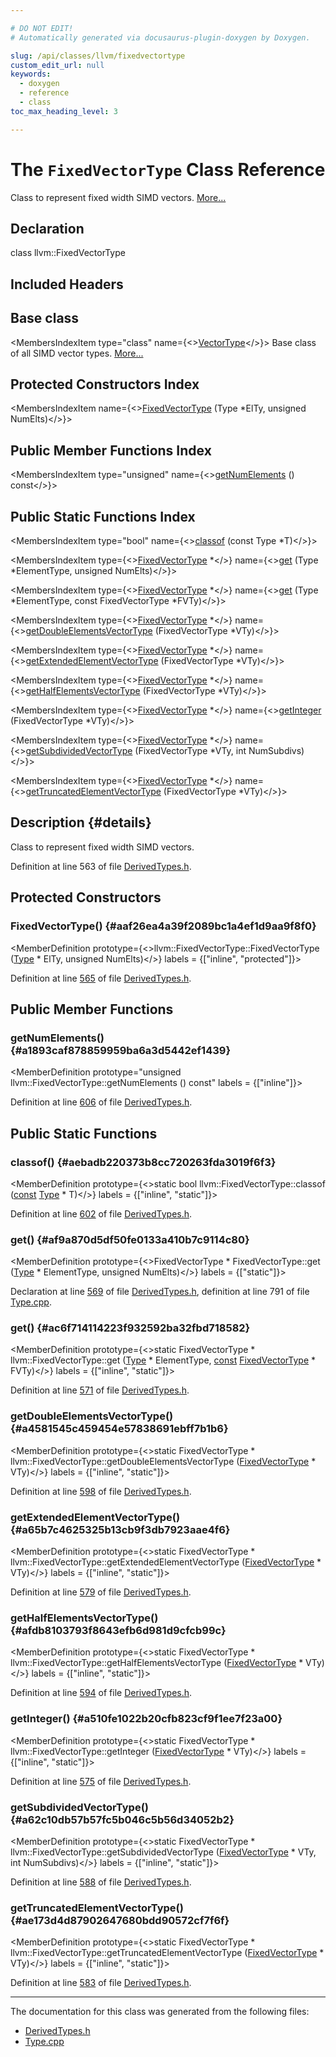 ```yaml
---

# DO NOT EDIT!
# Automatically generated via docusaurus-plugin-doxygen by Doxygen.

slug: /api/classes/llvm/fixedvectortype
custom_edit_url: null
keywords:
  - doxygen
  - reference
  - class
toc_max_heading_level: 3

---
```





# The `FixedVectorType` Class Reference

<DoxygenPage pluginConfig={pluginConfig}>

Class to represent fixed width SIMD vectors. <a href="#details">More...</a>

## Declaration

<CodeBlock>class llvm::FixedVectorType</CodeBlock>

## Included Headers

<IncludesList>
<IncludesListItem
  filePath="llvm/IR/DerivedTypes.h"
  permalink="/docs/api/files/include/include/llvm/include/llvm/ir/derivedtypes-h"
  isLocal="true" />
</IncludesList>

## Base class

<MembersIndex>

<MembersIndexItem
  type="class"
  name={<><a href="/docs/api/classes/llvm/vectortype">VectorType</a></>}>
Base class of all SIMD vector types. <a href="/docs/api/classes/llvm/vectortype/#details">More...</a>
</MembersIndexItem>

</MembersIndex>

## Protected Constructors Index

<MembersIndex>

<MembersIndexItem
  name={<><a href="#aaf26ea4a39f2089bc1a4ef1d9aa9f8f0">FixedVectorType</a> (Type &#42;ElTy, unsigned NumElts)</>}>
</MembersIndexItem>

</MembersIndex>

## Public Member Functions Index

<MembersIndex>

<MembersIndexItem
  type="unsigned"
  name={<><a href="#a1893caf878859959ba6a3d5442ef1439">getNumElements</a> () const</>}>
</MembersIndexItem>

</MembersIndex>

## Public Static Functions Index

<MembersIndex>

<MembersIndexItem
  type="bool"
  name={<><a href="#aebadb220373b8cc720263fda3019f6f3">classof</a> (const Type &#42;T)</>}>
</MembersIndexItem>

<MembersIndexItem
  type={<><a href="/docs/api/classes/llvm/fixedvectortype">FixedVectorType</a> &#42;</>}
  name={<><a href="#af9a870d5df50fe0133a410b7c9114c80">get</a> (Type &#42;ElementType, unsigned NumElts)</>}>
</MembersIndexItem>

<MembersIndexItem
  type={<><a href="/docs/api/classes/llvm/fixedvectortype">FixedVectorType</a> &#42;</>}
  name={<><a href="#ac6f714114223f932592ba32fbd718582">get</a> (Type &#42;ElementType, const FixedVectorType &#42;FVTy)</>}>
</MembersIndexItem>

<MembersIndexItem
  type={<><a href="/docs/api/classes/llvm/fixedvectortype">FixedVectorType</a> &#42;</>}
  name={<><a href="#a4581545c459454e57838691ebff7b1b6">getDoubleElementsVectorType</a> (FixedVectorType &#42;VTy)</>}>
</MembersIndexItem>

<MembersIndexItem
  type={<><a href="/docs/api/classes/llvm/fixedvectortype">FixedVectorType</a> &#42;</>}
  name={<><a href="#a65b7c4625325b13cb9f3db7923aae4f6">getExtendedElementVectorType</a> (FixedVectorType &#42;VTy)</>}>
</MembersIndexItem>

<MembersIndexItem
  type={<><a href="/docs/api/classes/llvm/fixedvectortype">FixedVectorType</a> &#42;</>}
  name={<><a href="#afdb8103793f8643efb6d981d9cfcb99c">getHalfElementsVectorType</a> (FixedVectorType &#42;VTy)</>}>
</MembersIndexItem>

<MembersIndexItem
  type={<><a href="/docs/api/classes/llvm/fixedvectortype">FixedVectorType</a> &#42;</>}
  name={<><a href="#a510fe1022b20cfb823cf9f1ee7f23a00">getInteger</a> (FixedVectorType &#42;VTy)</>}>
</MembersIndexItem>

<MembersIndexItem
  type={<><a href="/docs/api/classes/llvm/fixedvectortype">FixedVectorType</a> &#42;</>}
  name={<><a href="#a62c10db57b57fc5b046c5b56d34052b2">getSubdividedVectorType</a> (FixedVectorType &#42;VTy, int NumSubdivs)</>}>
</MembersIndexItem>

<MembersIndexItem
  type={<><a href="/docs/api/classes/llvm/fixedvectortype">FixedVectorType</a> &#42;</>}
  name={<><a href="#ae173d4d87902647680bdd90572cf7f6f">getTruncatedElementVectorType</a> (FixedVectorType &#42;VTy)</>}>
</MembersIndexItem>

</MembersIndex>

## Description {#details}

Class to represent fixed width SIMD vectors.

Definition at line 563 of file <a href="/docs/api/files/include/include/llvm/include/llvm/ir/derivedtypes-h">DerivedTypes.h</a>.

<SectionDefinition>

## Protected Constructors

### FixedVectorType() {#aaf26ea4a39f2089bc1a4ef1d9aa9f8f0}

<MemberDefinition
  prototype={<>llvm::FixedVectorType::FixedVectorType (<a href="/docs/api/classes/llvm/type">Type</a> &#42; ElTy, unsigned NumElts)</>}
  labels = {["inline", "protected"]}>

Definition at line <a href="/docs/api/files/include/include/llvm/include/llvm/ir/derivedtypes-h/#l00565">565</a> of file <a href="/docs/api/files/include/include/llvm/include/llvm/ir/derivedtypes-h">DerivedTypes.h</a>.
</MemberDefinition>

</SectionDefinition>

<SectionDefinition>

## Public Member Functions

### getNumElements() {#a1893caf878859959ba6a3d5442ef1439}

<MemberDefinition
  prototype="unsigned llvm::FixedVectorType::getNumElements () const"
  labels = {["inline"]}>

Definition at line <a href="/docs/api/files/include/include/llvm/include/llvm/ir/derivedtypes-h/#l00606">606</a> of file <a href="/docs/api/files/include/include/llvm/include/llvm/ir/derivedtypes-h">DerivedTypes.h</a>.
</MemberDefinition>

</SectionDefinition>

<SectionDefinition>

## Public Static Functions

### classof() {#aebadb220373b8cc720263fda3019f6f3}

<MemberDefinition
  prototype={<>static bool llvm::FixedVectorType::classof (<a href="/docs/api/files/lib/lib/target/lib/target/aarch64/aarch64promoteconstant-cpp/#a90f8350fecae261c25be85d38b451bff">const</a> <a href="/docs/api/classes/llvm/type">Type</a> &#42; T)</>}
  labels = {["inline", "static"]}>

Definition at line <a href="/docs/api/files/include/include/llvm/include/llvm/ir/derivedtypes-h/#l00602">602</a> of file <a href="/docs/api/files/include/include/llvm/include/llvm/ir/derivedtypes-h">DerivedTypes.h</a>.
</MemberDefinition>

### get() {#af9a870d5df50fe0133a410b7c9114c80}

<MemberDefinition
  prototype={<>FixedVectorType &#42; FixedVectorType::get (<a href="/docs/api/classes/llvm/type">Type</a> &#42; ElementType, unsigned NumElts)</>}
  labels = {["static"]}>

Declaration at line <a href="/docs/api/files/include/include/llvm/include/llvm/ir/derivedtypes-h/#l00569">569</a> of file <a href="/docs/api/files/include/include/llvm/include/llvm/ir/derivedtypes-h">DerivedTypes.h</a>, definition at line 791 of file <a href="/docs/api/files/lib/lib/sandboxir/type-cpp">Type.cpp</a>.
</MemberDefinition>

### get() {#ac6f714114223f932592ba32fbd718582}

<MemberDefinition
  prototype={<>static FixedVectorType &#42; llvm::FixedVectorType::get (<a href="/docs/api/classes/llvm/type">Type</a> &#42; ElementType, <a href="/docs/api/files/lib/lib/target/lib/target/aarch64/aarch64promoteconstant-cpp/#a90f8350fecae261c25be85d38b451bff">const</a> <a href="/docs/api/classes/llvm/fixedvectortype">FixedVectorType</a> &#42; FVTy)</>}
  labels = {["inline", "static"]}>

Definition at line <a href="/docs/api/files/include/include/llvm/include/llvm/ir/derivedtypes-h/#l00571">571</a> of file <a href="/docs/api/files/include/include/llvm/include/llvm/ir/derivedtypes-h">DerivedTypes.h</a>.
</MemberDefinition>

### getDoubleElementsVectorType() {#a4581545c459454e57838691ebff7b1b6}

<MemberDefinition
  prototype={<>static FixedVectorType &#42; llvm::FixedVectorType::getDoubleElementsVectorType (<a href="/docs/api/classes/llvm/fixedvectortype">FixedVectorType</a> &#42; VTy)</>}
  labels = {["inline", "static"]}>

Definition at line <a href="/docs/api/files/include/include/llvm/include/llvm/ir/derivedtypes-h/#l00598">598</a> of file <a href="/docs/api/files/include/include/llvm/include/llvm/ir/derivedtypes-h">DerivedTypes.h</a>.
</MemberDefinition>

### getExtendedElementVectorType() {#a65b7c4625325b13cb9f3db7923aae4f6}

<MemberDefinition
  prototype={<>static FixedVectorType &#42; llvm::FixedVectorType::getExtendedElementVectorType (<a href="/docs/api/classes/llvm/fixedvectortype">FixedVectorType</a> &#42; VTy)</>}
  labels = {["inline", "static"]}>

Definition at line <a href="/docs/api/files/include/include/llvm/include/llvm/ir/derivedtypes-h/#l00579">579</a> of file <a href="/docs/api/files/include/include/llvm/include/llvm/ir/derivedtypes-h">DerivedTypes.h</a>.
</MemberDefinition>

### getHalfElementsVectorType() {#afdb8103793f8643efb6d981d9cfcb99c}

<MemberDefinition
  prototype={<>static FixedVectorType &#42; llvm::FixedVectorType::getHalfElementsVectorType (<a href="/docs/api/classes/llvm/fixedvectortype">FixedVectorType</a> &#42; VTy)</>}
  labels = {["inline", "static"]}>

Definition at line <a href="/docs/api/files/include/include/llvm/include/llvm/ir/derivedtypes-h/#l00594">594</a> of file <a href="/docs/api/files/include/include/llvm/include/llvm/ir/derivedtypes-h">DerivedTypes.h</a>.
</MemberDefinition>

### getInteger() {#a510fe1022b20cfb823cf9f1ee7f23a00}

<MemberDefinition
  prototype={<>static FixedVectorType &#42; llvm::FixedVectorType::getInteger (<a href="/docs/api/classes/llvm/fixedvectortype">FixedVectorType</a> &#42; VTy)</>}
  labels = {["inline", "static"]}>

Definition at line <a href="/docs/api/files/include/include/llvm/include/llvm/ir/derivedtypes-h/#l00575">575</a> of file <a href="/docs/api/files/include/include/llvm/include/llvm/ir/derivedtypes-h">DerivedTypes.h</a>.
</MemberDefinition>

### getSubdividedVectorType() {#a62c10db57b57fc5b046c5b56d34052b2}

<MemberDefinition
  prototype={<>static FixedVectorType &#42; llvm::FixedVectorType::getSubdividedVectorType (<a href="/docs/api/classes/llvm/fixedvectortype">FixedVectorType</a> &#42; VTy, int NumSubdivs)</>}
  labels = {["inline", "static"]}>

Definition at line <a href="/docs/api/files/include/include/llvm/include/llvm/ir/derivedtypes-h/#l00588">588</a> of file <a href="/docs/api/files/include/include/llvm/include/llvm/ir/derivedtypes-h">DerivedTypes.h</a>.
</MemberDefinition>

### getTruncatedElementVectorType() {#ae173d4d87902647680bdd90572cf7f6f}

<MemberDefinition
  prototype={<>static FixedVectorType &#42; llvm::FixedVectorType::getTruncatedElementVectorType (<a href="/docs/api/classes/llvm/fixedvectortype">FixedVectorType</a> &#42; VTy)</>}
  labels = {["inline", "static"]}>

Definition at line <a href="/docs/api/files/include/include/llvm/include/llvm/ir/derivedtypes-h/#l00583">583</a> of file <a href="/docs/api/files/include/include/llvm/include/llvm/ir/derivedtypes-h">DerivedTypes.h</a>.
</MemberDefinition>

</SectionDefinition>

<hr/>

The documentation for this class was generated from the following files:

<ul>
<li><a href="/docs/api/files/include/include/llvm/include/llvm/ir/derivedtypes-h">DerivedTypes.h</a></li>
<li><a href="/docs/api/files/lib/lib/sandboxir/type-cpp">Type.cpp</a></li>
</ul>

</DoxygenPage>
